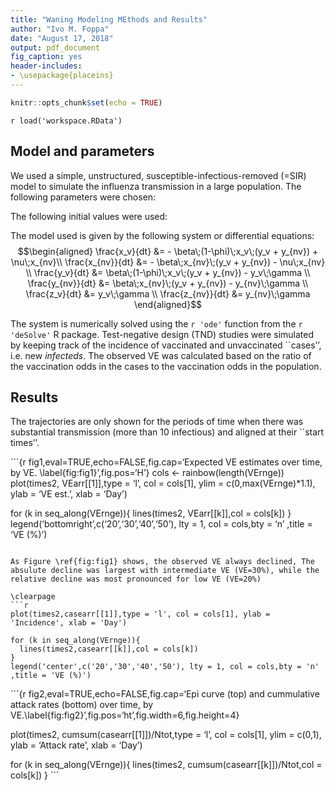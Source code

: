 ```yaml
---
title: "Waning Modeling MEthods and Results"
author: "Ivo M. Foppa"
date: "August 17, 2018"
output: pdf_document
fig_caption: yes
header-includes:
- \usepackage{placeins}
---
```


```r
knitr::opts_chunk$set(echo = TRUE)
```

`r load('workspace.RData')`

## Model and parameters
We used a simple, unstructured, susceptible-infectious-removed (=SIR) model to simulate the influenza transmission in a large population. The following parameters were chosen:

\begin{table}[ht]
\centering
	\begin{tabular}{|c|c|c|}
	\hline
		Parameter & Symbol & Value \\
		\hline
		Total Pop. & $N$ & $`r formatC(Ntot,format='e',digits=1)`$ \\
		Beginning vaccination uptake & $p_v$ & $`r vacc0`$\\
		vaccination uptake rate& $\nu$ & $`r v`$\\
		Removal rate & $\gamma$ & $`r gamma`$ \\
		Basic reprod. No. & $R_0$ & $`r r0`$\\
		Transmission coeff., unvacc. & $\beta = \frac{R_0\;\gamma}{N}$ & $`r r0`$\\
		Transmission coeff., vacc. & $\beta = \frac{R_0\;\gamma\;(1-\phi)}{N}$ & $`r r0`$\\
		VE & $\phi$ & $0.2,0.3,0.4,0.5$\\
		Pre-esisting immunity & $\epsilon$ & $`r epsilon`$ \\
		\hline
		
	\end{tabular}
\end{table}

The following initial values were used:

\begin{table}[ht]
\centering
	\begin{tabular}{|c|c|c|}
	\hline
		Parameter & Symbol & Value \\
		\hline
		No. susceptible, vacc. & $x_v$ & $`r formatC(xv0,format='e',digits=1)`$ \\
		No. susceptible, unvacc. & $x_{nv}$ & $`r formatC(xnv0,format='e',digits = 1)`$ \\
		No. infectious, vacc. & $y_v=\frac{p_v \;\phi}{p_v \;\phi + 1 - \phi}$ & $`r sapply(1:4,function(x) round(VErnge[x]*vacc0/(VErnge[x]*vacc0 + 1- vacc0),digits = 2))`$ \\
		No. infectious, unvacc. & $y_{nv}$ & $`r round(1 - yv0, digits = 2)`$ \\
		No. removed, vacc. & $z_v$ & $`r 0`$ \\
		No. removed, unvacc. & $z_{nv}$ & $`r 0`$ \\
		\hline
		
	\end{tabular}
\end{table}

The model used is given by the following system or differential equations:
$$\begin{aligned}
      \frac{x_v}{dt} &= - \beta\;(1-\phi)\;x_v\;(y_v + y_{nv}) + \nu\;x_{nv}\\
      \frac{x_{nv}}{dt} &= - \beta\;x_{nv}\;(y_v + y_{nv}) - \nu\;x_{nv} \\
      \frac{y_v}{dt} &= \beta\;(1-\phi)\;x_v\;(y_v + y_{nv}) - y_v\;\gamma \\
      \frac{y_{nv}}{dt} &= \beta\;x_{nv}\;(y_v + y_{nv}) - y_{nv}\;\gamma \\
      \frac{z_v}{dt} &= y_v\;\gamma \\
      \frac{z_{nv}}{dt} &= y_{nv}\;\gamma 
\end{aligned}$$

The system is numerically solved using the `r 'ode'` function from the `r 'deSolve'` R package. 
Test-negative design (TND) studies were simulated by keeping track of the incidence of vaccinated and unvaccinated ``cases'', i.e. new *infecteds*. The observed VE was calculated based on the ratio of the vaccination odds in the cases to the vaccination odds in the population.

## Results

The trajectories are only shown for the periods of time when there was substantial transmission (more than 10 infectious) and aligned at their ``start times''. 

```{r fig1,eval=TRUE,echo=FALSE,fig.cap='Expected VE estimates over time, by VE. \\label{fig:fig1}',fig.pos='H'}
cols <- rainbow(length(VErnge))
plot(times2, VEarr[[1]],type = 'l', col = cols[1], ylim = c(0,max(VErnge)*1.1), ylab = 'VE est.', xlab = 'Day')

for (k in seq_along(VErnge)){
  lines(times2, VEarr[[k]],col = cols[k])
}
legend('bottomright',c('20','30','40','50'), lty = 1, col = cols,bty = 'n' ,title = 'VE (%)')
```

As Figure \ref{fig:fig1} shows, the observed VE always declined, The absulute decline was largest with intermediate VE (VE=30%), while the relative decline was most pronounced for low VE (VE=20%)

\clearpage
```r

plot(times2,casearr[[1]],type = 'l', col = cols[1], ylab = 'Incidence', xlab = 'Day')

for (k in seq_along(VErnge)){
  lines(times2,casearr[[k]],col = cols[k])
}
legend('center',c('20','30','40','50'), lty = 1, col = cols,bty = 'n' ,title = 'VE (%)')
```

```{r fig2,eval=TRUE,echo=FALSE,fig.cap='Epi curve (top) and cummulative attack rates (bottom) over time, by VE.\\label{fig:fig2}',fig.pos='ht',fig.width=6,fig.height=4}

plot(times2, cumsum(casearr[[1]])/Ntot,type = 'l', col = cols[1], ylim = c(0,1), ylab = 'Attack rate', xlab = 'Day')

for (k in seq_along(VErnge)){
  lines(times2, cumsum(casearr[[k]])/Ntot,col = cols[k])
}
```


